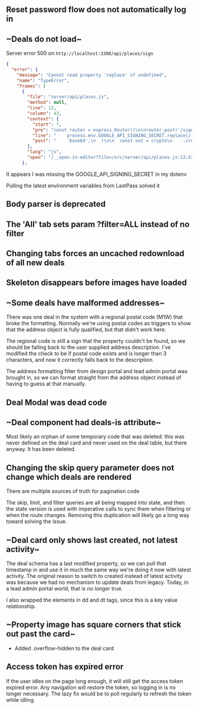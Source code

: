
## Reset password flow does not automatically log in

## ~Deals do not load~

Server error 500 on `http://localhost:3300/api/places/sign`
```json
{
  "error": {
    "message": "Cannot read property 'replace' of undefined",
    "name": "TypeError",
    "frames": [
      {
        "file": "server/api/places.js",
        "method": null,
        "line": 12,
        "column": 43,
        "context": {
          "start": 7,
          "pre": "const router = express.Router()\n\nrouter.post('/sign', (req, res) => {\n  const url = new URL(req.body.url)\n  const key = Buffer.from(",
          "line": "    process.env.GOOGLE_API_SIGNING_SECRET.replace(/-/g, '+').replace(/_/g, '/'),",
          "post": "    'base64',\n  )\n\n  const out = crypto\n    .createHmac('sha1', key)"
        },
        "lang": "js",
        "open": "/__open-in-editor?file=/src/server/api/places.js:12:43"
      },
```

It appears I was missing the GOOGLE_API_SIGNING_SECRET in my dotenv

Pulling the latest environment variables from LastPass solved it

## Body parser is deprecated

## The 'All' tab sets param ?filter=ALL instead of no filter

## Changing tabs forces an uncached redownload of all new deals

## Skeleton disappears before images have loaded

## ~Some deals have malformed addresses~

There was one deal in the system with a regional postal code (M1W) that broke the formatting. Normally we're using postal codes as triggers to show that the address object is fully qualified, but that didn't work here. 

The regional code is still a sign that the property couldn't be found, so we should be falling back to the user supplied address description. I've modified the check to be if postal code exists and is longer than 3 characters, and now it correctly falls back to the description.

The address formatting filter from design portal and lead admin portal was brought in, so we can format straight from the address object instead of having to guess at that manually.

## Deal Modal was dead code

## ~Deal component had deals-is attribute~

Most likely an orphan of some temporary code that was deleted: this was never defined on the deal card and never used on the deal table, but there anyway. It has been deleted.

## Changing the skip query parameter does not change which deals are rendered

There are multiple sources of truth for pagination code

The skip, limit, and filter queries are all being mapped into state, and then the state version is used with imperative calls to sync them when filtering or when the route changes. Removing this duplication will likely go a long way toward solving the issue.

## ~Deal card only shows last created, not latest activity~

The deal schema has a last modified property, so we can pull that timestamp in and use it in much the same way we're doing it now with latest activity. The original reason to switch to created instead of latest activity was because we had no mechanism to update deals from legacy. Today, in a lead admin portal world, that is no longer true.

I also wrapped the elements in dd and dt tags, since this is a key value relationship.

## ~Property image has square corners that stick out past the card~

* Added .overflow-hidden to the deal card

## Access token has expired error

If the user idles on the page long enough, it will still get the access token expired error. Any navigation will restore the token, so logging in is no longer necessary. The lazy fix would be to poll regularly to refresh the token while idling.
